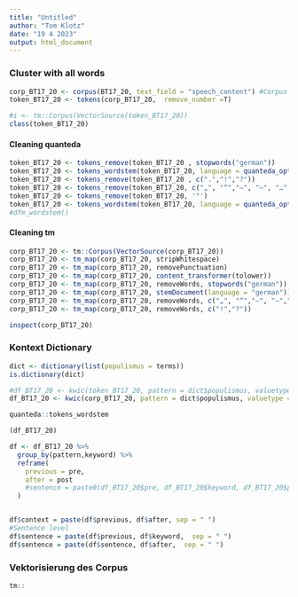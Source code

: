 ```yaml
---
title: "Untitled"
author: "Tom Klotz"
date: "19 4 2023"
output: html_document
---
```

### Cluster with all words

```r
corp_BT17_20 <- corpus(BT17_20, text_field = "speech_content") #Corpus hier ändern
token_BT17_20 <- tokens(corp_BT17_20,  remove_number =T)

#i <- tm::Corpus(VectorSource(token_BT17_20))
class(token_BT17_20)
```

#### Cleaning quanteda

```r

token_BT17_20 <- tokens_remove(token_BT17_20 , stopwords("german"))
token_BT17_20 <- tokens_wordstem(token_BT17_20, language = quanteda_options("language_stemmer"))
token_BT17_20 <- tokens_remove(token_BT17_20 , c(".","!","?"))
token_BT17_20 <- tokens_remove(token_BT17_20, c("„", "“","–", "–", "…", "@","(",")","{","}",",",":","-",";"))
token_BT17_20 <- tokens_remove(token_BT17_20, '"')
token_BT17_20 <- tokens_wordstem(token_BT17_20, language = quanteda_options("language_stemmer"))
#dfm_wordstem()
```

#### Cleaning tm
```r
corp_BT17_20 <- tm::Corpus(VectorSource(corp_BT17_20))
corp_BT17_20 <- tm_map(corp_BT17_20, stripWhitespace)
corp_BT17_20 <- tm_map(corp_BT17_20, removePunctuation)
corp_BT17_20 <- tm_map(corp_BT17_20, content_transformer(tolower))
corp_BT17_20 <- tm_map(corp_BT17_20, removeWords, stopwords("german"))
corp_BT17_20 <- tm_map(corp_BT17_20, stemDocument(language = "german"))
corp_BT17_20 <- tm_map(corp_BT17_20, removeWords, c("„", "“","–", "–","(",")","{","}",",",":","-",";"))
corp_BT17_20 <- tm_map(corp_BT17_20, removeWords, c("!","?"))

inspect(corp_BT17_20)
```


### Kontext Dictionary

```r
dict <- dictionary(list(populismus = terms))
is.dictionary(dict)

#df_BT17_20 <- kwic(token_BT17_20, pattern = dict$populismus, valuetype = "regex", window = 5) #window 
df_BT17_20 <- kwic(corp_BT17_20, pattern = dict$populismus, valuetype = "regex") #CORPUS

quanteda::tokens_wordstem

(df_BT17_20)

df <- df_BT17_20 %>%
  group_by(pattern,keyword) %>%
  reframe(
    previous = pre,
    after = post
    #sentence = paste0(df_BT17_20$pre, df_BT17_20$keyword, df_BT17_20$post, sep = " ")
  )


df$context = paste(df$previous, df$after, sep = " ")
#Sentence level
df$sentence = paste(df$previous, df$keyword,  sep = " ")
df$sentence = paste(df$sentence, df$after,  sep = " ")
```

### Vektorisierung des Corpus
```r
tm::
```


